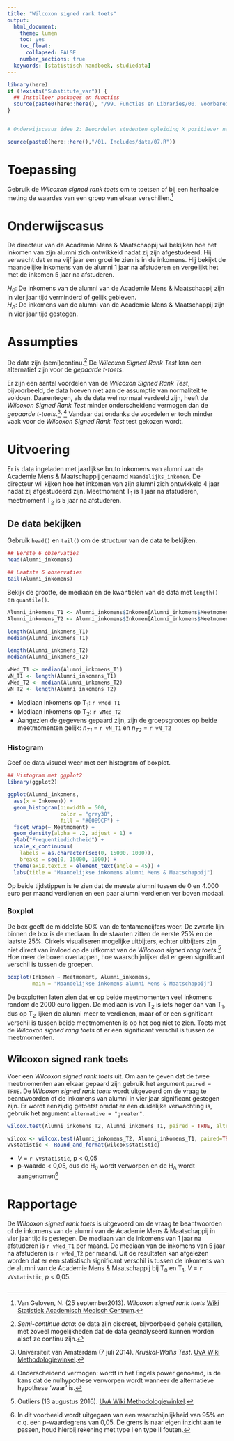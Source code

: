 ```yaml
---
title: "Wilcoxon signed rank toets"
output:
  html_document:
    theme: lumen
    toc: yes
    toc_float: 
      collapsed: FALSE 
    number_sections: true
  keywords: [statistisch handboek, studiedata]
---
```


<!-- ## CLOSEDBLOK: Functies.R -->
```r
library(here)
if (!exists("Substitute_var")) {
  ## Installeer packages en functies
  source(paste0(here::here(), "/99. Functies en Libraries/00. Voorbereidingen.R"), echo = FALSE)
}
```
<!-- ## /CLOSEDBLOK: Functies.R -->

<style>
`r htmltools::includeHTML(paste0(here::here(),"/01. Includes/css/Stylesheet_SHHO.css"))`
</style>

<!-- ## CLOSEDBLOK: Header.R -->
```r
```
<!-- ## /CLOSEDBLOK: Header.R -->

```r
# Onderwijscasus idee 2: Beoordelen studenten opleiding X positiever nadat ze met hun tutor hebben gesproken?
```

<!-- ## OPENBLOK: Data-aanmaken.R -->
```r
source(paste0(here::here(),"/01. Includes/data/07.R"))
```
<!-- ## /OPENBLOK: Data-aanmaken.R -->

# Toepassing
Gebruik de *Wilcoxon signed rank toets* om te toetsen of bij een herhaalde meting de waardes van een groep van elkaar verschillen.[^1]   

# Onderwijscasus
<div id ="casus">
De directeur van de Academie Mens & Maatschappij wil bekijken hoe het inkomen van zijn alumni zich ontwikkeld nadat zij zijn afgestudeerd. Hij verwacht dat er na vijf jaar een groei te zien is in de inkomens. Hij bekijkt de maandelijke inkomens van de alumni 1 jaar na afstuderen en vergelijkt het met de inkomen 5 jaar na afstuderen. 

*H~0~*: De inkomens van de alumni van de Academie Mens & Maatschappij zijn in vier jaar tijd verminderd of gelijk gebleven.  
*H~A~*: De inkomens van de alumni van de Academie Mens & Maatschappij zijn in vier jaar tijd gestegen. 
</div>

# Assumpties
De data zijn (semi)continu.[^2] De *Wilcoxon Signed Rank Test* kan een alternatief zijn voor de *gepaarde t-toets*. 

Er zijn een aantal voordelen van de *Wilcoxon Signed Rank Test*, bijvoorbeeld, de data hoeven niet aan de assumptie van normaliteit te voldoen. Daarentegen, als de data wel normaal verdeeld zijn, heeft de *Wilcoxon Signed Rank Test* minder onderscheidend vermogen dan de *gepaarde t-toets*.[^3]<sup>, </sup>[^4] Vandaar dat ondanks de voordelen er toch minder vaak voor de *Wilcoxon Signed Rank Test* test gekozen wordt. 

# Uitvoering
<!-- ## TEKSTBLOK: Dataset-inladen.R-->
Er is data ingeladen met jaarlijkse bruto inkomens van alumni van de Academie Mens & Maatschappij genaamd `Maandelijks_inkomen`. De directeur wil kijken hoe het inkomen van zijn alumni zich ontwikkeld 4 jaar nadat zij afgestudeerd zijn. Meetmoment T~1~ is 1 jaar na afstuderen, meetmoment T~2~ is 5 jaar na afstuderen. 
<!-- ## /TEKSTBLOK: Dataset-inladen.R-->

## De data bekijken
<!-- ## TEKSTBLOK: Data-bekijken.R -->
Gebruik `head()` en `tail()` om de structuur van de data te bekijken.
<!-- ## /TEKSTBLOK: Data-bekijken.R -->

<!-- ## OPENBLOK: Data-bekijken.R -->
```r
## Eerste 6 observaties
head(Alumni_inkomens)

## Laatste 6 observaties
tail(Alumni_inkomens)
```
<!-- ## /OPENBLOK: Data-bekijken.R -->

<!-- ## OPENBLOK: Data-selecteren.R -->
<!-- ## TEKSTBLOK: Data-beschrijven.R-->
Bekijk de grootte, de mediaan en de kwantielen van de data met `length()` en `quantile()`. 
<!-- ## /TEKSTBLOK: Data-beschrijven.R-->
<!-- ## OPENBLOK: Data-selecteren.R-->
```r
Alumni_inkomens_T1 <- Alumni_inkomens$Inkomen[Alumni_inkomens$Meetmoment == "T1"]
Alumni_inkomens_T2 <- Alumni_inkomens$Inkomen[Alumni_inkomens$Meetmoment == "T2"]
```
<!-- ## /OPENBLOK: Data-selecteren.R-->

<div class="col-container">
  <div class="col">
<!-- ## OPENBLOK: Data-beschrijven-1.R -->
```r
length(Alumni_inkomens_T1)
median(Alumni_inkomens_T1)
```
<!-- ## /OPENBLOK: Data-beschrijven-1.R -->
  </div>
  <div class="col">
<!-- ## OPENBLOK: Data-beschrijven-2.R -->
```r
length(Alumni_inkomens_T2)
median(Alumni_inkomens_T2)
```
<!-- ## /OPENBLOK: Data-beschrijven-2.R -->
  </div>
</div>
<!-- ## CLOSEDBLOK: Data-beschrijven-2.R -->
```r
vMed_T1 <- median(Alumni_inkomens_T1)
vN_T1 <- length(Alumni_inkomens_T1)
vMed_T2 <- median(Alumni_inkomens_T2)
vN_T2 <- length(Alumni_inkomens_T2)
```
<!-- ## /CLOSEDBLOK: Data-beschrijven-2.R -->
<!-- ## TEKSTBLOK: Data-beschrijven.R-->
* Mediaan inkomens op T~1~: `r vMed_T1` 
* Mediaan inkomens op T~2~: `r vMed_T2` 
* Aangezien de gegevens gepaard zijn, zijn de groepsgrootes op beide meetmomenten gelijk: *n~T1~* = `r vN_T1` en *n~T2~* = `r vN_T2`
<!-- ## /TEKSTBLOK: Data-beschrijven.R-->

### Histogram
Geef de data visueel weer met een histogram of boxplot.
<!-- ## OPENBLOK: Histogram.R -->
```r
## Histogram met ggplot2
library(ggplot2)

ggplot(Alumni_inkomens,
  aes(x = Inkomen)) +
  geom_histogram(binwidth = 500,
                 color = "grey30",
                 fill = "#0089CF") +
  facet_wrap(~ Meetmoment) +
  geom_density(alpha = .2, adjust = 1) +
  ylab("Frequentiedichtheid") +
  scale_x_continuous(
    labels = as.character(seq(0, 15000, 1000)),
    breaks = seq(0, 15000, 1000)) + 
  theme(axis.text.x = element_text(angle = 45)) +
  labs(title = "Maandelijkse inkomens alumni Mens & Maatschappij")
```
<!-- ## /OPENBLOK: Histogram.R -->

Op beide tijdstippen is te zien dat de meeste alumni tussen de 0 en 4.000 euro per maand verdienen en een paar alumni verdienen ver boven modaal. 

### Boxplot
De box geeft de middelste 50% van de tentamencijfers weer. De zwarte lijn binnen de box is de mediaan. In de staarten zitten de eerste 25% en de laatste 25%. Cirkels visualiseren mogelijke uitbijters, echter uitbijters zijn niet direct van invloed op de uitkomst van de *Wilcoxon signed rang toets*.[^5] Hoe meer de boxen overlappen, hoe waarschijnlijker dat er geen significant verschil is tussen de groepen.  

<!-- ## OPENBLOK: Boxplot.R -->
```r
boxplot(Inkomen ~ Meetmoment, Alumni_inkomens,
        main = "Maandelijkse inkomens alumni Mens & Maatschappij")
```
<!-- ## /OPENBLOK: Boxplot.R -->

De boxplotten laten zien dat er op beide meetmomenten veel inkomens rondom de 2000 euro liggen. De mediaan is van T~2~ is iets hoger dan van T~1~, dus op T~2~ lijken de alumni meer te verdienen, maar of er een significant verschil is tussen beide meetmomenten is op het oog niet te zien. Toets met de *Wilcoxon signed rang toets* of er een significant verschil is tussen de meetmomenten. 

## Wilcoxon signed rank toets
<!-- ## TEKSTBLOK: Wilcoxon-signed-rank-toets.R -->
Voer een *Wilcoxon signed rank toets* uit. Om aan te geven dat de twee meetmomenten aan elkaar gepaard zijn gebruik het argument `paired = TRUE`. De *Wilcoxon signed rank toets* wordt uitgevoerd om de vraag te beantwoorden of de inkomens van alumni in vier jaar significant gestegen zijn. Er wordt eenzijdig getoetst omdat er een duidelijke verwachting is, gebruik het argument `alternative = "greater"`. 
<!-- ## /TEKSTBLOK: Wilcoxon-signed-rank-toets.R -->

<!-- ## OPENBLOK: Wilcoxon-signed-rank-toets.R -->
```r
wilcox.test(Alumni_inkomens_T2, Alumni_inkomens_T1, paired = TRUE, alternative = "greater")
```
<!-- ## /OPENBLOK: Wilcoxon-signed-rank-toets.R -->
<!-- ## CLOSEDBLOK: Wilcoxon-signed-rank-toets.R -->
```r
wilcox <- wilcox.test(Alumni_inkomens_T2, Alumni_inkomens_T1, paired=TRUE, alternative = "greater")
vVstatistic <- Round_and_format(wilcox$statistic)
```
<!-- ## /CLOSEDBLOK: Wilcoxon-signed-rank-toets.R -->
<!-- ## TEKSTBLOK: Wilcoxon-signed-rank-toets.R -->
* *V* = `r vVstatistic`, p < 0,05  
* p-waarde < 0,05, dus de H~0~ wordt verworpen en de H~A~ wordt aangenomen[^6]

<!-- ## /TEKSTBLOK: Wilcoxon-signed-rank-toets.R -->

# Rapportage
<!-- ## TEKSTBLOK: Rapportage.R -->
De *Wilcoxon signed rank toets* is uitgevoerd om de vraag te beantwoorden of de inkomens van de alumni van de Academie Mens & Maatschappij in vier jaar tijd is gestegen. De mediaan van de inkomens van 1 jaar na afstuderen is `r vMed_T1` per maand. De mediaan van de inkomens van 5 jaar na afstuderen is `r vMed_T2` per maand. Uit de resultaten kan afgelezen worden dat er een statistisch significant verschil is tussen de inkomens van de alumni van de Academie Mens & Maatschappij bij T~0~ en T~1~, *V* = `r vVstatistic`, *p* < 0,05.
<!-- ## /TEKSTBLOK: Rapportage.R -->

<!-- ## CLOSEDBLOK: Footer.R -->
```r
```
<!-- ## /CLOSEDBLOK: Footer.R -->

[^1]: Van Geloven, N. (25 september2013). *Wilcoxon signed rank toets* [Wiki Statistiek Academisch Medisch Centrum](https://wikistatistiek.amc.nl/index.php/Wilcoxon_signed_rank_toets).
[^2]: *Semi-continue data*: de data zijn discreet, bijvoorbeeld gehele getallen, met zoveel mogelijkheden dat de data geanalyseerd kunnen worden alsof ze continu zijn.  
[^3]: Universiteit van Amsterdam (7 juli 2014). *Kruskal-Wallis Test*. [UvA Wiki Methodologiewinkel](https://wiki.uva.nl/methodologiewinkel/index.php/Kruskal-Wallis_Test). 
[^4]: Onderscheidend vermogen: wordt in het Engels power genoemd, is de kans dat de nulhypothese verworpen wordt wanneer de alternatieve hypothese 'waar' is.  
[^5]: Outliers (13 augustus 2016). [UvA Wiki Methodologiewinkel](https://wiki.uva.nl/methodologiewinkel/index.php/Outliers).
[^6]: In dit voorbeeld wordt uitgegaan van een waarschijnlijkheid van 95% en c.q. een p-waardegrens van 0,05. De grens is naar eigen inzicht aan te passen, houd hierbij rekening met type I en type II fouten.
